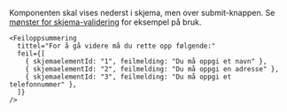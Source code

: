 
Komponenten skal vises nederst i skjema, men over submit-knappen. Se [mønster for skjema-validering](/patterns/form-validation) for eksempel på bruk.

<Example>
  <Feiloppsummering
    tittel="For å gå videre må du rette opp følgende:"
    feil={[
      { skjemaelementId: "1", feilmelding: "Du må oppgi et navn" },
      { skjemaelementId: "2", feilmelding: "Du må oppgi en adresse" },
      { skjemaelementId: "3", feilmelding: "Du må oppgi et telefonnummer" },
    ]}
  />
</Example>

```tsx
<Feiloppsummering
  tittel="For å gå videre må du rette opp følgende:"
  feil={[
    { skjemaelementId: "1", feilmelding: "Du må oppgi et navn" },
    { skjemaelementId: "2", feilmelding: "Du må oppgi en adresse" },
    { skjemaelementId: "3", feilmelding: "Du må oppgi et telefonnummer" },
  ]}
/>
```
